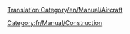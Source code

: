 [[Translation:Category/en/Manual/Aircraft]]
{{en/Bilingual box| Fr
| ---.
| ''Articles relating to aircraft, airports and aircraft management are listed here.''}}


[[Category:fr/Manual/Construction]]